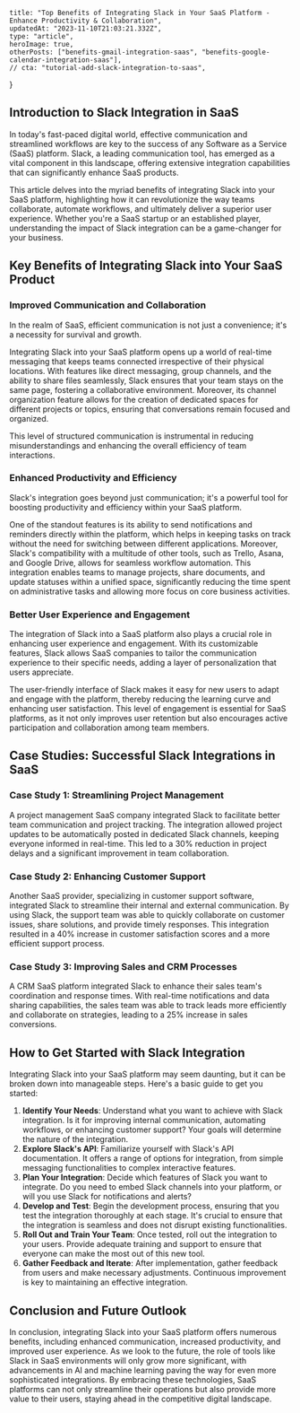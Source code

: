     title: "Top Benefits of Integrating Slack in Your SaaS Platform - Enhance Productivity & Collaboration",
    updatedAt: "2023-11-10T21:03:21.332Z",
    type: "article",
    heroImage: true,
    otherPosts: ["benefits-gmail-integration-saas", "benefits-google-calendar-integration-saas"],
    // cta: "tutorial-add-slack-integration-to-saas",
}


## Introduction to Slack Integration in SaaS
In today's fast-paced digital world, effective communication and streamlined workflows are key to the success of any Software as a Service (SaaS) platform. Slack, a leading communication tool, has emerged as a vital component in this landscape, offering extensive integration capabilities that can significantly enhance SaaS products.

This article delves into the myriad benefits of integrating Slack into your SaaS platform, highlighting how it can revolutionize the way teams collaborate, automate workflows, and ultimately deliver a superior user experience. Whether you're a SaaS startup or an established player, understanding the impact of Slack integration can be a game-changer for your business.

## Key Benefits of Integrating Slack into Your SaaS Product
### Improved Communication and Collaboration
In the realm of SaaS, efficient communication is not just a convenience; it's a necessity for survival and growth.

Integrating Slack into your SaaS platform opens up a world of real-time messaging that keeps teams connected irrespective of their physical locations. With features like direct messaging, group channels, and the ability to share files seamlessly, Slack ensures that your team stays on the same page, fostering a collaborative environment. Moreover, its channel organization feature allows for the creation of dedicated spaces for different projects or topics, ensuring that conversations remain focused and organized.

This level of structured communication is instrumental in reducing misunderstandings and enhancing the overall efficiency of team interactions.

### Enhanced Productivity and Efficiency
Slack's integration goes beyond just communication; it's a powerful tool for boosting productivity and efficiency within your SaaS platform.

One of the standout features is its ability to send notifications and reminders directly within the platform, which helps in keeping tasks on track without the need for switching between different applications. Moreover, Slack's compatibility with a multitude of other tools, such as Trello, Asana, and Google Drive, allows for seamless workflow automation. This integration enables teams to manage projects, share documents, and update statuses within a unified space, significantly reducing the time spent on administrative tasks and allowing more focus on core business activities.

### Better User Experience and Engagement
The integration of Slack into a SaaS platform also plays a crucial role in enhancing user experience and engagement. With its customizable features, Slack allows SaaS companies to tailor the communication experience to their specific needs, adding a layer of personalization that users appreciate.

The user-friendly interface of Slack makes it easy for new users to adapt and engage with the platform, thereby reducing the learning curve and enhancing user satisfaction. This level of engagement is essential for SaaS platforms, as it not only improves user retention but also encourages active participation and collaboration among team members.

## Case Studies: Successful Slack Integrations in SaaS
### Case Study 1: Streamlining Project Management
A project management SaaS company integrated Slack to facilitate better team communication and project tracking. The integration allowed project updates to be automatically posted in dedicated Slack channels, keeping everyone informed in real-time. This led to a 30% reduction in project delays and a significant improvement in team collaboration.

### Case Study 2: Enhancing Customer Support
Another SaaS provider, specializing in customer support software, integrated Slack to streamline their internal and external communication. By using Slack, the support team was able to quickly collaborate on customer issues, share solutions, and provide timely responses. This integration resulted in a 40% increase in customer satisfaction scores and a more efficient support process.

### Case Study 3: Improving Sales and CRM Processes
A CRM SaaS platform integrated Slack to enhance their sales team's coordination and response times. With real-time notifications and data sharing capabilities, the sales team was able to track leads more efficiently and collaborate on strategies, leading to a 25% increase in sales conversions.

## How to Get Started with Slack Integration
Integrating Slack into your SaaS platform may seem daunting, but it can be broken down into manageable steps. Here's a basic guide to get you started:
1. **Identify Your Needs**: Understand what you want to achieve with Slack integration. Is it for improving internal communication, automating workflows, or enhancing customer support? Your goals will determine the nature of the integration.
2. **Explore Slack's API**: Familiarize yourself with Slack's API documentation. It offers a range of options for integration, from simple messaging functionalities to complex interactive features.
3. **Plan Your Integration**: Decide which features of Slack you want to integrate. Do you need to embed Slack channels into your platform, or will you use Slack for notifications and alerts?
4. **Develop and Test**: Begin the development process, ensuring that you test the integration thoroughly at each stage. It's crucial to ensure that the integration is seamless and does not disrupt existing functionalities.
5. **Roll Out and Train Your Team**: Once tested, roll out the integration to your users. Provide adequate training and support to ensure that everyone can make the most out of this new tool.
6. **Gather Feedback and Iterate**: After implementation, gather feedback from users and make necessary adjustments. Continuous improvement is key to maintaining an effective integration.

## Conclusion and Future Outlook
In conclusion, integrating Slack into your SaaS platform offers numerous benefits, including enhanced communication, increased productivity, and improved user experience. As we look to the future, the role of tools like Slack in SaaS environments will only grow more significant, with advancements in AI and machine learning paving the way for even more sophisticated integrations. By embracing these technologies, SaaS platforms can not only streamline their operations but also provide more value to their users, staying ahead in the competitive digital landscape.
